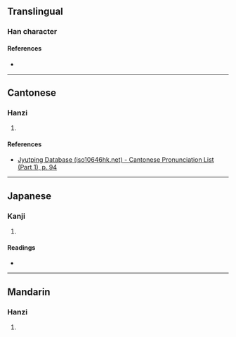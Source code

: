 {{character info/new}}
==Translingual==

===Han character===
{{Han char|rn=38|rad=女|as=10|sn=13|four=44432|canj=VGRV|ids=⿰女袁}}

====References====
* {{Han ref|kx=0268.060|dkj=06574|hdz=21070.130|uh=5AB4|ud=23220|bh=DD43|bd=56643}}

----

==Cantonese==

===Hanzi===
{{yue-hanzi|jyut=[[jyun4]]|y=yun4}}

# {{defn|lang=yue|sort=女10}}

====References====
* [http://www.iso10646hk.net/jp/document/download.jsp Jyutping Database (iso10646hk.net) - Cantonese Pronunciation List (Part 1), p. 94]

----

==Japanese==

===Kanji===
{{ja-kanji|grade=|rs=女10}}

# {{defn|lang=ja|sort=女10}}

====Readings====
* {{ja-readings|on=[[えん]] (en), [[おん]] (on)|kun=}}

----

==Mandarin==

===Hanzi===
{{cmn-hanzi|pin=[[yuán]] ([[yuan2]])|wg=yüan<sup>2</sup>}}

# {{defn|lang=cmn|sort=女10}}